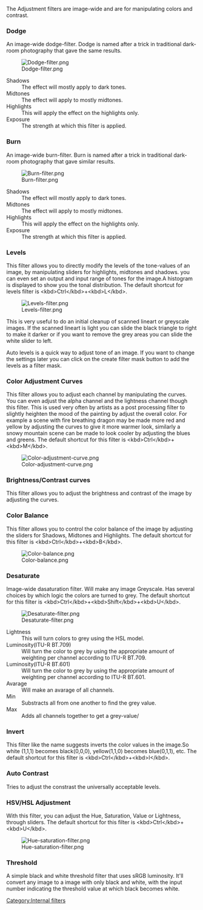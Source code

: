 The Adjustment filters are image-wide and are for manipulating colors and contrast.
===Dodge===
An image-wide dodge-filter. Dodge is named after a trick in traditional dark-room photography that gave the same results.

[[File:Dodge-filter.png]]

;Shadows
:The effect will mostly apply to dark tones.
;Midtones
:The effect will apply to mostly midtones.
;Highlights
:This will apply the effect on the highlights only.
;Exposure
:The strength at which this filter is applied.

===Burn===
An image-wide burn-filter. Burn is named after a trick in traditional dark-room photography that gave similar results.

[[File:Burn-filter.png]]

;Shadows
:The effect will mostly apply to dark tones.
;Midtones
:The effect will apply to mostly midtones.
;Highlights
:This will apply the effect on the highlights only.
;Exposure
:The strength at which this filter is applied.

===Levels===
This filter allows you to directly modify the levels of the tone-values of an image, by manipulating sliders for highlights, midtones and shadows. you can even set an output and input range of tones for the image.A histogram is displayed to show you the tonal distribution.
The default shortcut for levels filter is &lt;kbd>Ctrl&lt;/kbd>+&lt;kbd>L&lt;/kbd>.

[[File:Levels-filter.png]]

This is very useful to do an initial cleanup of scanned lineart or greyscale images. If the scanned lineart is light you can slide the black triangle to right to make it darker or if you want to remove the grey areas you can slide the white slider to left.

Auto levels is a quick way to adjust tone of an image.
If you want to change the settings later you can click on the create filter mask button to add the levels as a filter mask.

===Color Adjustment Curves===
This filter allows you to adjust each channel by manipulating the curves. You can even adjust the alpha channel and the lightness channel though this filter.
This is used very often by artists as a post processing filter to slightly heighten the mood of the painting by adjust the overall color. For example a scene with fire breathing dragon may be made more red and yellow by adjusting the curves to give it more warmer look, similarly a snowy mountain scene can be made to look cooler by adjusting the blues and greens. The default shortcut for this filter is &lt;kbd>Ctrl&lt;/kbd>+&lt;kbd>M&lt;/kbd>.

[[File:Color-adjustment-curve.png]]

===Brightness/Contrast curves===
This filter allows you to adjust the brightness and contrast of the image by adjusting the curves.
===Color Balance===
This filter allows you to control the color balance of the image by adjusting the sliders for Shadows, Midtones and Highlights.
The default shortcut for this filter is &lt;kbd>Ctrl&lt;/kbd>+&lt;kbd>B&lt;/kbd>.

[[File:Color-balance.png]]

===Desaturate===
Image-wide dasaturation filter. Will make any image Greyscale.
Has several choices by which logic the colors are turned to grey. The default shortcut for this filter is &lt;kbd>Ctrl&lt;/kbd>+&lt;kbd>Shift&lt;/kbd>+&lt;kbd>U&lt;/kbd>.

[[File:Desaturate-filter.png]]
;Lightness
:This will turn colors to grey using the HSL model.
;Luminosity(ITU-R BT.709)
:Will turn the color to grey by using the appropriate amount of weighting per channel according to ITU-R BT.709.
;Luminosity(ITU-R BT.601)
:Will turn the color to grey by using the appropriate amount of weighting per channel according to ITU-R BT.601.
;Avarage
:Will make an avarage of all channels.
;Min
:Substracts all from one another to find the grey value.
;Max
:Adds all channels together to get a grey-value/

===Invert===
This filter like the name suggests inverts the color values in the image.So white (1,1,1) becomes black(0,0,0), yellow(1,1,0) becomes blue(0,1,1), etc.
The default shortcut for this filter is &lt;kbd>Ctrl&lt;/kbd>+&lt;kbd>I&lt;/kbd>.

===Auto Contrast===
Tries to adjust the constrast the universally acceptable levels.

===HSV/HSL Adjustment===
With this filter, you can adjust the Hue, Saturation, Value or Lightness, through sliders. The default shortcut for this filter is &lt;kbd>Ctrl&lt;/kbd>+&lt;kbd>U&lt;/kbd>.

[[File:Hue-saturation-filter.png]]

=== Threshold ===
A simple black and white threshold filter that uses sRGB luminosity. It'll convert any image to a image with only black and white, with the input number indicating the threshold value at which black becomes white.


[[Category:Internal filters]]
